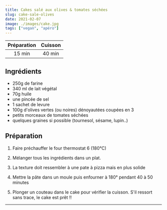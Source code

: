 ```yaml
---
title: Cakes salé aux olives & tomates séchées
slug: cake-sale-olives
date: 2021-02-07
image: ./images/cake.jpg
tags: ["vegan", "apéro"]
---
```


| Préparation | Cuisson |
| :-: | :-: |
| 15 min | 40 min |

## Ingrédients
- <ListItem>250g de farine</ListItem>
- <ListItem>340 ml de lait végétal</ListItem>
- <ListItem>70g huile</ListItem>
- <ListItem>une pincée de sel</ListItem>
- <ListItem>1 sachet de levure</ListItem>
- <ListItem>100g d'olives vertes (ou noires) dénoyautées coupées en 3</ListItem>
- <ListItem>petits morceaux de tomates séchées</ListItem>
- <ListItem>quelques graines si possible (tournesol, sésame, lupin..)</ListItem>

## Préparation

1. Faire préchauffer le four thermostat 6 (180°C)

2. Mélanger tous les ingrédients dans un plat.

3. La texture doit ressembler à une pate à pizza mais en plus solide

4. Mettre la pâte dans un moule puis enfourner à 180° pendant 40 à 50 minutes

5. Plonger un couteau dans le cake pour vérifier la cuisson. S'il ressort sans trace, le cake est prêt !!

---
